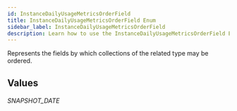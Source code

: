 ```yaml
---
id: InstanceDailyUsageMetricsOrderField
title: InstanceDailyUsageMetricsOrderField Enum
sidebar_label: InstanceDailyUsageMetricsOrderField
description: Learn how to use the InstanceDailyUsageMetricsOrderField Enum for 's API.
---
```


Represents the fields by which collections of the related type may be ordered.

## Values

###### SNAPSHOT_DATE
